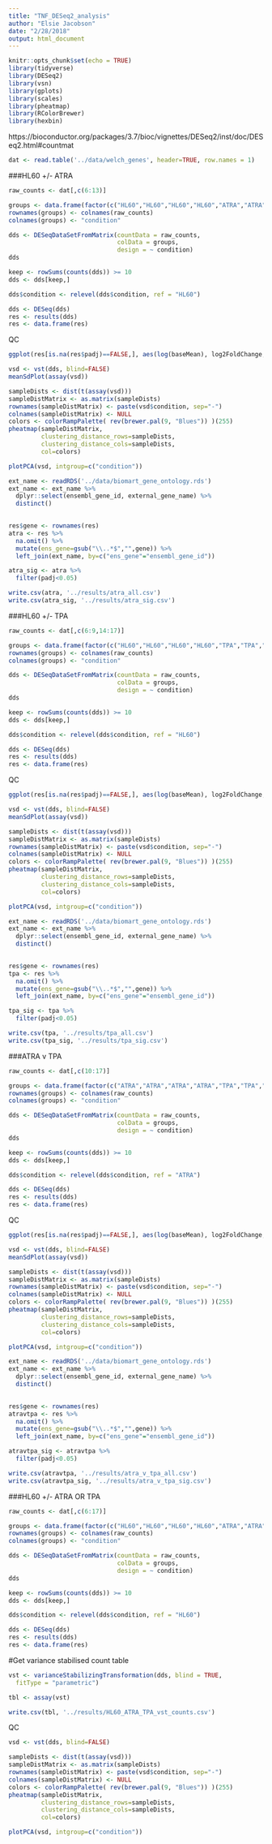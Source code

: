 ```yaml
---
title: "TNF_DESeq2_analysis"
author: "Elsie Jacobson"
date: "2/28/2018"
output: html_document
---
```


```r
knitr::opts_chunk$set(echo = TRUE)
library(tidyverse)
library(DESeq2)
library(vsn)
library(gplots)
library(scales)
library(pheatmap)
library(RColorBrewer)
library(hexbin)
```

https://bioconductor.org/packages/3.7/bioc/vignettes/DESeq2/inst/doc/DESeq2.html#countmat

```r
dat <- read.table('../data/welch_genes', header=TRUE, row.names = 1)
```

###HL60 +/- ATRA

```r
raw_counts <- dat[,c(6:13)]

groups <- data.frame(factor(c("HL60","HL60","HL60","HL60","ATRA","ATRA","ATRA","ATRA")))
rownames(groups) <- colnames(raw_counts)
colnames(groups) <- "condition"

dds <- DESeqDataSetFromMatrix(countData = raw_counts,
                              colData = groups,
                              design = ~ condition)
dds

keep <- rowSums(counts(dds)) >= 10
dds <- dds[keep,]

dds$condition <- relevel(dds$condition, ref = "HL60")

dds <- DESeq(dds)
res <- results(dds)
res <- data.frame(res)
```

QC

```r
ggplot(res[is.na(res$padj)==FALSE,], aes(log(baseMean), log2FoldChange, colour=padj<0.05)) + geom_point()

vsd <- vst(dds, blind=FALSE)
meanSdPlot(assay(vsd))

sampleDists <- dist(t(assay(vsd)))
sampleDistMatrix <- as.matrix(sampleDists)
rownames(sampleDistMatrix) <- paste(vsd$condition, sep="-")
colnames(sampleDistMatrix) <- NULL
colors <- colorRampPalette( rev(brewer.pal(9, "Blues")) )(255)
pheatmap(sampleDistMatrix,
         clustering_distance_rows=sampleDists,
         clustering_distance_cols=sampleDists,
         col=colors)

plotPCA(vsd, intgroup=c("condition"))
```

```r
ext_name <- readRDS('../data/biomart_gene_ontology.rds')
ext_name <- ext_name %>%
  dplyr::select(ensembl_gene_id, external_gene_name) %>%
  distinct()
  

res$gene <- rownames(res)
atra <- res %>%
  na.omit() %>%
  mutate(ens_gene=gsub("\\..*$","",gene)) %>%
  left_join(ext_name, by=c("ens_gene"="ensembl_gene_id"))

atra_sig <- atra %>%
  filter(padj<0.05)

write.csv(atra, '../results/atra_all.csv')
write.csv(atra_sig, '../results/atra_sig.csv')
```

###HL60 +/- TPA

```r
raw_counts <- dat[,c(6:9,14:17)]

groups <- data.frame(factor(c("HL60","HL60","HL60","HL60","TPA","TPA","TPA","TPA")))
rownames(groups) <- colnames(raw_counts)
colnames(groups) <- "condition"

dds <- DESeqDataSetFromMatrix(countData = raw_counts,
                              colData = groups,
                              design = ~ condition)
dds

keep <- rowSums(counts(dds)) >= 10
dds <- dds[keep,]

dds$condition <- relevel(dds$condition, ref = "HL60")

dds <- DESeq(dds)
res <- results(dds)
res <- data.frame(res)
```

QC

```r
ggplot(res[is.na(res$padj)==FALSE,], aes(log(baseMean), log2FoldChange, colour=padj<0.05)) + geom_point()

vsd <- vst(dds, blind=FALSE)
meanSdPlot(assay(vsd))

sampleDists <- dist(t(assay(vsd)))
sampleDistMatrix <- as.matrix(sampleDists)
rownames(sampleDistMatrix) <- paste(vsd$condition, sep="-")
colnames(sampleDistMatrix) <- NULL
colors <- colorRampPalette( rev(brewer.pal(9, "Blues")) )(255)
pheatmap(sampleDistMatrix,
         clustering_distance_rows=sampleDists,
         clustering_distance_cols=sampleDists,
         col=colors)

plotPCA(vsd, intgroup=c("condition"))
```

```r
ext_name <- readRDS('../data/biomart_gene_ontology.rds')
ext_name <- ext_name %>%
  dplyr::select(ensembl_gene_id, external_gene_name) %>%
  distinct()
  

res$gene <- rownames(res)
tpa <- res %>%
  na.omit() %>%
  mutate(ens_gene=gsub("\\..*$","",gene)) %>%
  left_join(ext_name, by=c("ens_gene"="ensembl_gene_id"))

tpa_sig <- tpa %>%
  filter(padj<0.05)

write.csv(tpa, '../results/tpa_all.csv')
write.csv(tpa_sig, '../results/tpa_sig.csv')
```

###ATRA v TPA

```r
raw_counts <- dat[,c(10:17)]

groups <- data.frame(factor(c("ATRA","ATRA","ATRA","ATRA","TPA","TPA","TPA","TPA")))
rownames(groups) <- colnames(raw_counts)
colnames(groups) <- "condition"

dds <- DESeqDataSetFromMatrix(countData = raw_counts,
                              colData = groups,
                              design = ~ condition)
dds

keep <- rowSums(counts(dds)) >= 10
dds <- dds[keep,]

dds$condition <- relevel(dds$condition, ref = "ATRA")

dds <- DESeq(dds)
res <- results(dds)
res <- data.frame(res)
```

QC

```r
ggplot(res[is.na(res$padj)==FALSE,], aes(log(baseMean), log2FoldChange, colour=padj<0.05)) + geom_point()

vsd <- vst(dds, blind=FALSE)
meanSdPlot(assay(vsd))

sampleDists <- dist(t(assay(vsd)))
sampleDistMatrix <- as.matrix(sampleDists)
rownames(sampleDistMatrix) <- paste(vsd$condition, sep="-")
colnames(sampleDistMatrix) <- NULL
colors <- colorRampPalette( rev(brewer.pal(9, "Blues")) )(255)
pheatmap(sampleDistMatrix,
         clustering_distance_rows=sampleDists,
         clustering_distance_cols=sampleDists,
         col=colors)

plotPCA(vsd, intgroup=c("condition"))
```

```r
ext_name <- readRDS('../data/biomart_gene_ontology.rds')
ext_name <- ext_name %>%
  dplyr::select(ensembl_gene_id, external_gene_name) %>%
  distinct()
  

res$gene <- rownames(res)
atravtpa <- res %>%
  na.omit() %>%
  mutate(ens_gene=gsub("\\..*$","",gene)) %>%
  left_join(ext_name, by=c("ens_gene"="ensembl_gene_id"))

atravtpa_sig <- atravtpa %>%
  filter(padj<0.05)

write.csv(atravtpa, '../results/atra_v_tpa_all.csv')
write.csv(atravtpa_sig, '../results/atra_v_tpa_sig.csv')
```

###HL60 +/- ATRA OR TPA

```r
raw_counts <- dat[,c(6:17)]

groups <- data.frame(factor(c("HL60","HL60","HL60","HL60","ATRA","ATRA","ATRA","ATRA","TPA","TPA","TPA","TPA")))
rownames(groups) <- colnames(raw_counts)
colnames(groups) <- "condition"

dds <- DESeqDataSetFromMatrix(countData = raw_counts,
                              colData = groups,
                              design = ~ condition)
dds

keep <- rowSums(counts(dds)) >= 10
dds <- dds[keep,]

dds$condition <- relevel(dds$condition, ref = "HL60")

dds <- DESeq(dds)
res <- results(dds)
res <- data.frame(res)
```

#Get variance stabilised count table

```r
vst <- varianceStabilizingTransformation(dds, blind = TRUE,
  fitType = "parametric")

tbl <- assay(vst)

write.csv(tbl, '../results/HL60_ATRA_TPA_vst_counts.csv')
```

QC

```r
vsd <- vst(dds, blind=FALSE)

sampleDists <- dist(t(assay(vsd)))
sampleDistMatrix <- as.matrix(sampleDists)
rownames(sampleDistMatrix) <- paste(vsd$condition, sep="-")
colnames(sampleDistMatrix) <- NULL
colors <- colorRampPalette( rev(brewer.pal(9, "Blues")) )(255)
pheatmap(sampleDistMatrix,
         clustering_distance_rows=sampleDists,
         clustering_distance_cols=sampleDists,
         col=colors)

plotPCA(vsd, intgroup=c("condition"))
```

